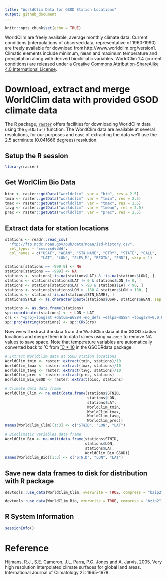 ```yaml
---
title: "WorldClim Data for GSOD Station Locations"
output: github_document
---
```


```r
knitr::opts_chunk$set(echo = TRUE)
```

WorldClim are freely available, average monthly climate data. Current conditions (interpolations of observed data, representative of 1960-1990) are freely available for download from http://www.worldclim.org/version1. Climatic elements include minimum, mean and maximum temperature and precipitation along with derived bioclimatic variables. WorldClim 1.4 (current conditions) are released under a [Creative Commons Attribution-ShareAlike 4.0 International License](http://creativecommons.org/licenses/by-sa/4.0/).

# Download, extract and merge WorldClim data with provided GSOD climate data

The R package, [`raster`](https://cran.r-project.org/package=raster) offers facilities for downloading WorldClim data using the `getData()` function. The WorldClim data are available at several resolutions, for our purposes and ease of extracting the data we'll use the 2.5 acrminute (0.041666 degrees) resolution. 

## Setup the R session

```r
library(raster)

```
## Get WorlClim Bio Data
```r
bioc <- raster::getData("worldclim", var = "bio", res = 2.5)
tmin <- raster::getData("worldclim", var = "tmin", res = 2.5)
tmax <- raster::getData("worldclim", var = "tmax", res = 2.5)
tavg <- raster::getData("worldclim", var = "tmean", res = 2.5)
prec <- raster::getData("worldclim", var = "prec", res = 2.5)
```

## Extract data for station locations
```r
stations <- readr::read_csv(
  "ftp://ftp.ncdc.noaa.gov/pub/data/noaa/isd-history.csv",
  col_types = "ccccccddddd",
  col_names = c("USAF", "WBAN", "STN_NAME", "CTRY", "STATE", "CALL",
                "LAT", "LON", "ELEV_M", "BEGIN", "END"), skip = 1)

stations[stations == -999.9] <- NA
stations[stations == -999] <- NA
stations <- stations[!is.na(stations$LAT) & !is.na(stations$LON), ]
stations <- stations[stations$LAT != 0 & stations$LON != 0, ]
stations <- stations[stations$LAT > -90 & stations$LAT < 90, ]
stations <- stations[stations$LON > -180 & stations$LON < 180, ]
stations <- stations[!is.na(stations$STN_NAME), ]
stations$STNID <- as.character(paste(stations$USAF, stations$WBAN, sep = "-"))

stations <- as.data.frame(stations)
sp::coordinates(stations) <- ~ LON + LAT
crs <- "+proj=longlat +datum=WGS84 +no_defs +ellps=WGS84 +towgs84=0,0,0"
sp::proj4string(stations) <- sp::CRS(crs)
```

Now we will extract the data from the WorldClim data at the GSOD station locations and merge them into data frames using `na.omit` to remove NA values to save space. Note that temperature variables are automatically converted back to ˚C from [˚C * 10](http://www.worldclim.org/current) in the GSODRdata package.

```r
# Extract WorldClim data at GSOD station locations
WorldClim_tmin <- raster::extract(tmin, stations)/10
WorldClim_tmax <- raster::extract(tmax, stations)/10
WorldClim_tavg <- raster::extract(tavg, stations)/10
WorldClim_prec <- raster::extract(prec, stations)
WorldClim_Bio_GSOD <- raster::extract(bioc, stations)

# Climate data data frame
WorldClim_Clim <- na.omit(data.frame(stations$STNID, 
                                     stations$LON, 
                                     stations$LAT, 
                                     WorldClim_tmin, 
                                     WorldClim_tmax, 
                                     WorldClim_tavg, 
                                     WorldClim_prec))
names(WorldClim_Clim)[1:3] <- c("STNID", "LON", "LAT")

# Bioclimatic variables data frame
WorldClim_Bio <- na.omit(data.frame(stations$STNID,
                                    stations$LON,
                                    stations$LAT,
                                    WorldClim_Bio_GSOD))
names(WorldClim_Bio)[1:3] <- c("STNID", "LON", "LAT")
```

## Save new data frames to disk for distribution with R package
```r
devtools::use_data(WorldClim_Clim, overwrite = TRUE, compress = "bzip2")

devtools::use_data(WorldClim_Bio, overwrite = TRUE, compress = "bzip2")
```

## R System Information

```r
sessionInfo()
```

# Reference

Hijmans, R.J., S.E. Cameron, J.L. Parra, P.G. Jones and A. Jarvis, 2005. Very high resolution interpolated climate surfaces for global land areas. International Journal of Climatology 25: 1965-1978. 
